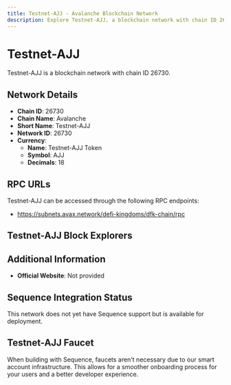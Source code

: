 ```yaml
--- 
title: Testnet-AJJ - Avalanche Blockchain Network
description: Explore Testnet-AJJ, a blockchain network with chain ID 26730. Learn about its native currency, Testnet-AJJ Token, and how to interact with the network.
---
```


# Testnet-AJJ

Testnet-AJJ is a blockchain network with chain ID 26730.

## Network Details

- **Chain ID**: 26730
- **Chain Name**: Avalanche
- **Short Name**: Testnet-AJJ
- **Network ID**: 26730
- **Currency**: 
  - **Name**: Testnet-AJJ Token
  - **Symbol**: AJJ
  - **Decimals**: 18

## RPC URLs

Testnet-AJJ can be accessed through the following RPC endpoints:

- https://subnets.avax.network/defi-kingdoms/dfk-chain/rpc

## Testnet-AJJ Block Explorers



## Additional Information

- **Official Website**: Not provided

## Sequence Integration Status

This network does not yet have Sequence support but is available for deployment.

## Testnet-AJJ Faucet

When building with Sequence, faucets aren't necessary due to our smart account infrastructure. This allows for a smoother onboarding process for your users and a better developer experience.
